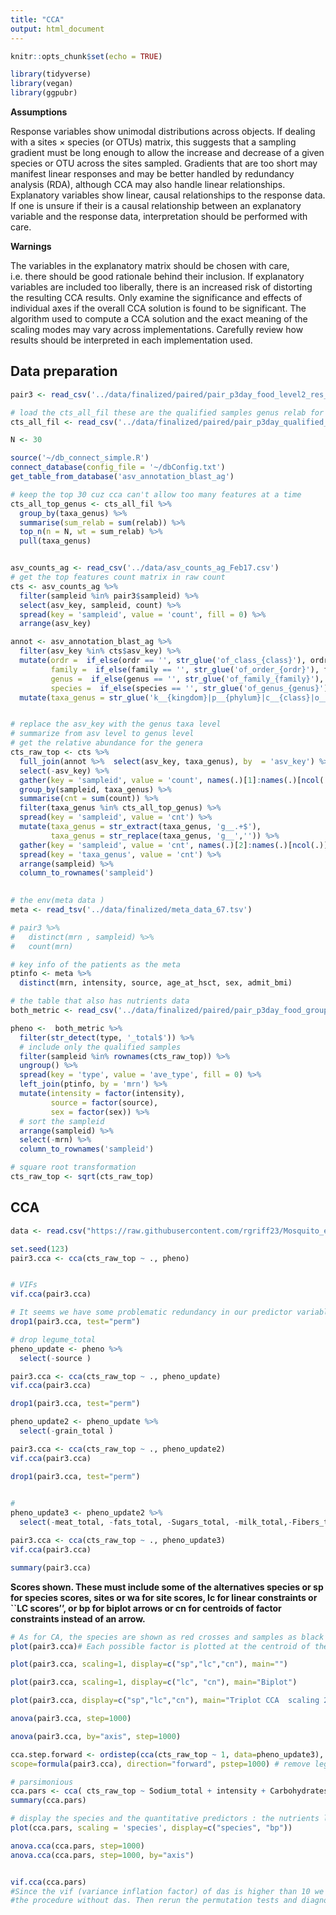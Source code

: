 ```yaml
---
title: "CCA"
output: html_document
---
```


```r
knitr::opts_chunk$set(echo = TRUE)
```

```r
library(tidyverse)
library(vegan)
library(ggpubr)
```

**Assumptions**

Response variables show unimodal distributions across objects. If dealing with a sites × species (or OTUs) matrix, this suggests that a sampling gradient must be long enough to allow the increase and decrease of a given species or OTU across the sites sampled. Gradients that are too short may manifest linear responses and may be better handled by redundancy analysis (RDA), although CCA may also handle linear relationships.
Explanatory variables show linear, causal relationships to the response data. If one is unsure if their is a causal relationship between an explanatory variable and the response data, interpretation should be performed with care.

**Warnings**

The variables in the explanatory matrix should be chosen with care, i.e. there should be good rationale behind their inclusion. If explanatory variables are included too liberally, there is an increased risk of distorting the resulting CCA results.
Only examine the significance and effects of individual axes if the overall CCA solution is found to be significant.
The algorithm used to compute a CCA solution and the exact meaning of the scaling modes may vary across implementations. Carefully review how results should be interpreted in each implementation used.

## Data preparation 

```r
pair3 <- read_csv('../data/finalized/paired/pair_p3day_food_level2_res_fil.csv')

# load the cts_all_fil these are the qualified samples genus relab for the genus that have relab > 0.001 in >= 10% of samples
cts_all_fil <- read_csv('../data/finalized/paired/pair_p3day_qualified_stool_sampled_genus_relab.csv')

N <- 30

source('~/db_connect_simple.R')
connect_database(config_file = '~/dbConfig.txt')
get_table_from_database('asv_annotation_blast_ag')

# keep the top 30 cuz cca can't allow too many features at a time
cts_all_top_genus <- cts_all_fil %>% 
  group_by(taxa_genus) %>% 
  summarise(sum_relab = sum(relab)) %>% 
  top_n(n = N, wt = sum_relab) %>% 
  pull(taxa_genus)


asv_counts_ag <- read_csv('../data/asv_counts_ag_Feb17.csv')
# get the top features count matrix in raw count
cts <- asv_counts_ag %>% 
  filter(sampleid %in% pair3$sampleid) %>% 
  select(asv_key, sampleid, count) %>% 
  spread(key = 'sampleid', value = 'count', fill = 0) %>% 
  arrange(asv_key)  

annot <- asv_annotation_blast_ag %>% 
  filter(asv_key %in% cts$asv_key) %>% 
  mutate(ordr =  if_else(ordr == '', str_glue('of_class_{class}'), ordr),
         family =  if_else(family == '', str_glue('of_order_{ordr}'), family),
         genus =  if_else(genus == '', str_glue('of_family_{family}'), genus),
         species =  if_else(species == '', str_glue('of_genus_{genus}'), species)) %>% 
  mutate(taxa_genus = str_glue('k__{kingdom}|p__{phylum}|c__{class}|o__{ordr}|f__{family}|g__{genus}'))


# replace the asv_key with the genus taxa level
# summarize from asv level to genus level
# get the relative abundance for the genera
cts_raw_top <- cts %>% 
  full_join(annot %>%  select(asv_key, taxa_genus), by  = 'asv_key') %>% 
  select(-asv_key) %>% 
  gather(key = 'sampleid', value = 'count', names(.)[1]:names(.)[ncol(.) - 1]) %>% 
  group_by(sampleid, taxa_genus) %>% 
  summarise(cnt = sum(count)) %>% 
  filter(taxa_genus %in% cts_all_top_genus) %>% 
  spread(key = 'sampleid', value = 'cnt') %>% 
  mutate(taxa_genus = str_extract(taxa_genus, 'g__.+$'),
         taxa_genus = str_replace(taxa_genus, 'g__','')) %>% 
  gather(key = 'sampleid', value = 'cnt', names(.)[2]:names(.)[ncol(.)]) %>% 
  spread(key = 'taxa_genus', value = 'cnt') %>% 
  arrange(sampleid) %>% 
  column_to_rownames('sampleid')
  
```

```r
# the env(meta data )
meta <- read_tsv('../data/finalized/meta_data_67.tsv')

# pair3 %>% 
#   distinct(mrn , sampleid) %>% 
#   count(mrn)

# key info of the patients as the meta
ptinfo <- meta %>% 
  distinct(mrn, intensity, source, age_at_hsct, sex, admit_bmi)

# the table that also has nutrients data
both_metric <- read_csv('../data/finalized/paired/pair_p3day_food_group_n_nutrients_res.csv') 

pheno <-  both_metric %>% 
  filter(str_detect(type, '_total$')) %>% 
  # include only the qualified samples
  filter(sampleid %in% rownames(cts_raw_top)) %>% 
  ungroup() %>% 
  spread(key = 'type', value = 'ave_type', fill = 0) %>% 
  left_join(ptinfo, by = 'mrn') %>% 
  mutate(intensity = factor(intensity),
         source = factor(source),
         sex = factor(sex)) %>% 
  # sort the sampleid
  arrange(sampleid) %>% 
  select(-mrn) %>% 
  column_to_rownames('sampleid')
```

```r
# square root transformation
cts_raw_top <- sqrt(cts_raw_top)
```


## CCA

```r
data <- read.csv("https://raw.githubusercontent.com/rgriff23/Mosquito_ecology/master/Analysis/data.csv", row.names=1)
```


```r
set.seed(123)
pair3.cca <- cca(cts_raw_top ~ ., pheno) 


# VIFs
vif.cca(pair3.cca)

# It seems we have some problematic redundancy in our predictor variables. A principled way to choose which variable(s) to drop is to use the drop1 function, which compares the change in AIC the results from dropping each variable from the full model:
drop1(pair3.cca, test="perm")

# drop legume_total
pheno_update <- pheno %>% 
  select(-source )

pair3.cca <- cca(cts_raw_top ~ ., pheno_update) 
vif.cca(pair3.cca)

drop1(pair3.cca, test="perm")

pheno_update2 <- pheno_update %>% 
  select(-grain_total )

pair3.cca <- cca(cts_raw_top ~ ., pheno_update2) 
vif.cca(pair3.cca)

drop1(pair3.cca, test="perm")

 
#
pheno_update3 <- pheno_update2 %>% 
  select(-meat_total, -fats_total, -Sugars_total, -milk_total,-Fibers_total,-Proteing_total, -Fat_total )

pair3.cca <- cca(cts_raw_top ~ ., pheno_update3) 
vif.cca(pair3.cca)

```


```r
summary(pair3.cca)
```

**Scores shown. These must include some of the alternatives species or sp for species scores, sites or wa for site scores, lc for linear constraints or ``LC scores'', or bp for biplot arrows or cn for centroids of factor constraints instead of an arrow.**

```r
# As for CA, the species are shown as red crosses and samples as black circles
plot(pair3.cca)# Each possible factor is plotted at the centroid of the samples on that type, shown as an "X". To find out which one is which, look at last element of the summary of the cca object.

plot(pair3.cca, scaling=1, display=c("sp","lc","cn"), main="") 

plot(pair3.cca, scaling=1, display=c("lc", "cn"), main="Biplot") 

plot(pair3.cca, display=c("sp","lc","cn"), main="Triplot CCA  scaling 2") 

anova(pair3.cca, step=1000) 

anova(pair3.cca, by="axis", step=1000) 

cca.step.forward <- ordistep(cca(cts_raw_top ~ 1, data=pheno_update3),
scope=formula(pair3.cca), direction="forward", pstep=1000) # remove legume_total
```

```r
# parsimonious 
cca.pars <- cca( cts_raw_top ~ Sodium_total + intensity + Carbohydrates_total +      admit_bmi + age_at_hsct + sex + veggie_total + sugar_total +      fruit_total + egg_total  , data=pheno_update3)
summary(cca.pars)
```


```r
# display the species and the quantitative predictors : the nutrients level
plot(cca.pars, scaling = 'species', display=c("species", "bp"))

anova.cca(cca.pars, step=1000)   
anova.cca(cca.pars, step=1000, by="axis") 


vif.cca(cca.pars)
#Since the vif (variance inflation factor) of das is higher than 10 we should probably rerun
#the procedure without das. Then rerun the permutation tests and diagnostics again.
```

